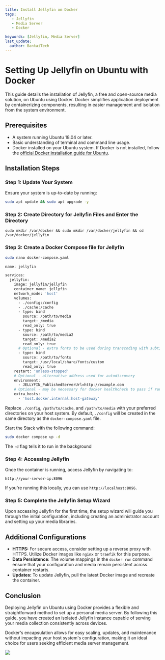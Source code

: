 ---
title: Install Jellyfin on Docker
tags:
   - Jellyfin
   - Media Server
   - Docker

keywords: [Jellyfin, Media Server]
last_update:
  author: BankaiTech
---

# Setting Up Jellyfin on Ubuntu with Docker

This guide details the installation of Jellyfin, a free and open-source media solution, on Ubuntu using Docker. Docker simplifies application deployment by containerizing components, resulting in easier management and isolation from the system environment.

## Prerequisites

- A system running Ubuntu 18.04 or later.
- Basic understanding of terminal and command line usage.
- Docker installed on your Ubuntu system. If Docker is not installed, follow the [official Docker installation guide for Ubuntu](https://docs.docker.com/engine/install/ubuntu/).

## Installation Steps

### Step 1: Update Your System

Ensure your system is up-to-date by running:

```bash
sudo apt update && sudo apt upgrade -y
```

### Step 2: Create Directory for Jellyfin Files and Enter the Directory

```
sudo mkdir /var/docker && sudo mkdir /var/docker/jellyfin && cd /var/docker/jellyfin
```

### Step 3: Create a Docker Compose file for Jellyfin

```bash
sudo nano docker-compose.yaml
```

```bash
name: jellyfin

services:
  jellyfin:
    image: jellyfin/jellyfin
    container_name: jellyfin
    network_mode: 'host'
    volumes:
      - ./config:/config
      - ./cache:/cache
      - type: bind
        source: /path/to/media
        target: /media
        read_only: true
      - type: bind
        source: /path/to/media2
        target: /media2
        read_only: true
      # Optional - extra fonts to be used during transcoding with subtitle burn-in
      - type: bind
        source: /path/to/fonts
        target: /usr/local/share/fonts/custom
        read_only: true
    restart: 'unless-stopped'
    # Optional - alternative address used for autodiscovery
    environment:
      - JELLYFIN_PublishedServerUrl=http://example.com
    # Optional - may be necessary for docker healthcheck to pass if running in host network mode
    extra_hosts:
      - 'host.docker.internal:host-gateway'
```

Replace `./config`, `/path/to/cache`, and `/path/to/media` with your preferred directories on your host system.
By default, `./config` will be created in the same directory as the `docker-compose.yaml` file.

Start the Stack with the following command:
```bash
sudo docker compose up -d
```
The `-d` flag tells it to run in the background

### Step 4: Accessing Jellyfin

Once the container is running, access Jellyfin by navigating to:

```
http://your-server-ip:8096
```

If you're running this locally, you can use `http://localhost:8096`.

### Step 5: Complete the Jellyfin Setup Wizard

Upon accessing Jellyfin for the first time, the setup wizard will guide you through the initial configuration, including creating an administrator account and setting up your media libraries.

## Additional Configurations

- **HTTPS:** For secure access, consider setting up a reverse proxy with HTTPS. Utilize Docker images like `nginx` or `traefik` for this purpose.
- **Data Persistence:** The volume mappings in the `docker run` command ensure that your configuration and media remain persistent across container restarts.
- **Updates:** To update Jellyfin, pull the latest Docker image and recreate the container.

## Conclusion

Deploying Jellyfin on Ubuntu using Docker provides a flexible and straightforward method to set up a personal media server. By following this guide, you have created an isolated Jellyfin instance capable of serving your media collection consistently across devices.

Docker's encapsulation allows for easy scaling, updates, and maintenance without impacting your host system's configuration, making it an ideal choice for users seeking efficient media server management.

<a href="https://www.buymeacoffee.com/BankaiTech"><img src="https://img.buymeacoffee.com/button-api/?text=Buy me a beer&emoji=🍺&slug=BankaiTech&button_colour=FFDD00&font_colour=000000&font_family=Cookie&outline_colour=000000&coffee_colour=ffffff" /></a>
